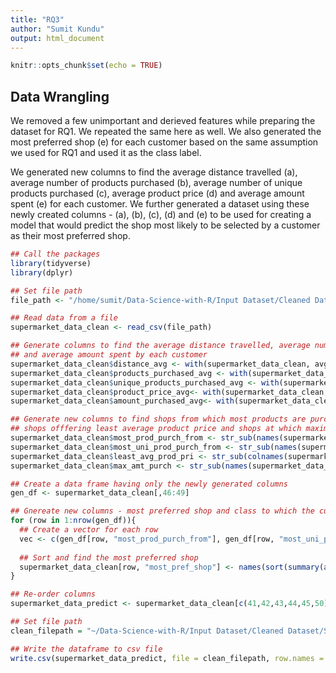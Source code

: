 ```yaml
---
title: "RQ3"
author: "Sumit Kundu"
output: html_document
---
```


```r
knitr::opts_chunk$set(echo = TRUE)
```

## Data Wrangling

We removed a few unimportant and derieved features while preparing the dataset for RQ1. We repeated the same here as well. We also generated the most preferred shop (e) for each customer based on the same assumption we used for RQ1 and used it as the class label.

We generated new columns to find the average distance travelled (a), average number of products purchased (b), average number of unique products purchased (c), average product price (d) and average amount spent (e) for each customer. We further generated a dataset using these newly created columns - (a), (b), (c), (d) and (e) to be used for creating a model that would predict the shop most likely to be selected by a customer as their most preferred shop.

```r
## Call the packages
library(tidyverse)
library(dplyr)

## Set file path
file_path <- "/home/sumit/Data-Science-with-R/Input Dataset/Cleaned Dataset/Supermarket_DataCleaned.csv"

## Read data from a file
supermarket_data_clean <- read_csv(file_path)

## Generate columns to find the average distance travelled, average number of products purchased, average number of unique products purchased, average product price
## and average amount spent by each customer
supermarket_data_clean$distance_avg <- with(supermarket_data_clean, avg_distance_to_all_shops)
supermarket_data_clean$products_purchased_avg <- with(supermarket_data_clean, round(products_purchased_total/shops_used_total))
supermarket_data_clean$unique_products_purchased_avg <- with(supermarket_data_clean, round(unique_products_purchased_total_exclCommon/shops_used_total))
supermarket_data_clean$product_price_avg<- with(supermarket_data_clean, avg_purchased_product_price_allShops)
supermarket_data_clean$amount_purchased_avg<- with(supermarket_data_clean, avg_purchase_amount_allShops)

## Generate new columns to find shops from which most products are purchased, shops from which most unique products are purchased, 
## shops offfering least average product price and shops at which maximum amount of money is spent by a customers.  
supermarket_data_clean$most_prod_purch_from <- str_sub(names(supermarket_data_clean[,11:15]),-6,-1)[max.col(supermarket_data_clean[,11:15], "random")]
supermarket_data_clean$most_uni_prod_purch_from <- str_sub(names(supermarket_data_clean[,17:21]),-6,-1)[max.col(supermarket_data_clean[,17:21], "random")]
supermarket_data_clean$least_avg_prod_pri <- str_sub(colnames(supermarket_data_clean[,23:27]),-6,-1)[apply(supermarket_data_clean[,23:27],1,which.min)]
supermarket_data_clean$max_amt_purch <- str_sub(names(supermarket_data_clean[,29:33]),-6,-1)[max.col(supermarket_data_clean[,29:33], "random")]

## Create a data frame having only the newly generated columns
gen_df <- supermarket_data_clean[,46:49]

## Gnereate new columns - most preferred shop and class to which the customer belongs
for (row in 1:nrow(gen_df)){
  ## Create a vector for each row
  vec <- c(gen_df[row, "most_prod_purch_from"], gen_df[row, "most_uni_prod_purch_from"], gen_df[row, "max_amt_purch"])
  
  ## Sort and find the most preferred shop
  supermarket_data_clean[row, "most_pref_shop"] <- names(sort(summary(as.factor(unlist(vec))), decreasing=T)[1:1])
}

## Re-order columns
supermarket_data_predict <- supermarket_data_clean[c(41,42,43,44,45,50)]

## Set file path 
clean_filepath = "~/Data-Science-with-R/Input Dataset/Cleaned Dataset/Supermarket_Data_Prediction.csv"

## Write the dataframe to csv file
write.csv(supermarket_data_predict, file = clean_filepath, row.names = FALSE)

```